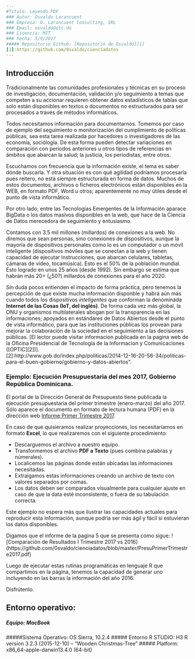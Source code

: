 ```yaml
---
#Titulo: Leyendo PDF
### Autor: Osvaldo Larancuent
### Empresa: O. Larancuent Consulting, SRL
### Email: osvaldo@olc.do
### Licencia: MIT 
### Fecha: 5/9/2017
##### Repositorio Github: [Repositorio de Osvaldo][1]
[1]:https://github.com/0svaldo/cienciadatos
---
```

##  Introducción 

Tradicionalmente las comunidades profesionales y técnicas en su proceso de investigación, documentación, validación y/o seguimiento a temas que competen a su accionar requieren obtener datos estadísticos de tablas que solo están disponibles en textos o documentos no estructurados para ser procesados a través de métodos informáticos.  

Todos necesitamos información para documentarnos.  Tomemos por caso de ejemplo del seguimiento o monitorización del cumplimiento de políticas públicas, sea esta tarea realizada por hacedores o investigadores de las economía, sociólogía.  De esta forma pueden detectar variaciones en comparación con períodos anteriores u otros tipos de referencias en ámbitos que abarcan la salud; la justicia, los periodistas, entre otros.  

Escuchamos con frecuencia que la información existe, el tema es saber dónde buscarla.  Y otra situación es con qué agilidad podríamos procesarla pues reitero, no está siempre estructurada en forma de datos.  Muchos de estos documentos, archivos o ficheros electrónicos están disponibles en la WEB, en formato PDF, Word u otros; aparentemente no muy útiles desde el punto de vista informático.  

Por otro lado, entre las Tecnologías Emergentes de la Información aparace BigData o los datos masivos disponibles en la web, que hace de la Ciencia de Datos merecedora de seguimiento y entusiasmo.  

Contamos con 3.5 mil millones (millardos) de conexiones a la web.  No diremos que sean personas, sino conexiones de dispositivos, aunque la mayoría de dispositivos personales como lo es un computador o un móvil inteligente (dispositivos móviles que se conectan a la web y tienen capacidad de ejecutar instrucciones, que abarcan celulares, tabletas, cámaras de vídeo, tocamúsica).  Esto es el 50% de la población mundial.  Esto logrado en unos 25 años (desde 1992).  Sin embargo se estima que habrán más 20+ (¿50?) millardos de conexiones para el año 2020.

Sin duda pocos entienden el impacto de forma práctica, pero tenemos la percepción de que existe mucha información disponble y habrá aún más cuando todos los dispositivos *inteligentes* que conforman la denominada **Internet de las Cosas (IoT, del inglés)**.  De forma cada vez más global, la ONU y organismos multilaterales abogan por la transparencia en las informaciones; apoyados en estándares de Datos Abiertos desde el punto de vista informático, para que las instituciones públicas los provean para mejorar la colaboración de la sociedad en el seguimiento a las decisiones públicas. [El lector puede visitar informacion publicada en la pagina web de la Oficina Presidencial de Tecnología de la Informacion y Comunicaciones ([OPTIC][2])].  
[2]:http://www.gob.do/index.php/politicas/2014-12-16-20-56-34/politicas-para-el-buen-gobierno/gobierno-y-datos-abiertos".


### Ejemplo: Ejecución Presupuestaria del mes 2017, Gobierno República Dominicana.
El portal de la Dirección General de Presupuesto tiene publicada la ejecución presupuestaria del primer trimestre (enero-marzo) del año 2017.   Sólo aparece el documento en formato de lectura humana (PDF) en la dirección web [Informe Primer Trimestre 2017][3].

   [3]: http://www.digepres.gob.do/wp-content/uploads/2017/04/Informe-primer-trimestre.pdf

En caso de que quisieramos realizar proyecciones, los necesitaríamos en formato **Excel**, lo que realizaremos con el siguiente procedimiento:

* Descarguemos el archivo a nuestro equipo.
* Transformemos el archivo **PDF a Texto** (pues combina palabras y númerales).
* Localicemos las páginas donde están ubicadas las informaciones necesitadas.
* Extraigamos estas informaciones creando un archivo de texto con valores separados por comas.
* Los datos deben ser comparados visualmente para cualquier ajuste en caso de que la data esté inconsistente, o fuera de su tabulación correcta.

Este ejemplo no espera más que ilustrar las capacidades actuales para reproducir esta información, aunque podría ser más ágil y fácil si estuvieran los datos disponibles.

Digamos que el informe de la pagina 5 que se presenta como sigue:
![Comparaci&oacute;n de Resultados I Trimestre 2017 vs 2016]
(https://github.com/0svaldo/cienciadatos/blob/master/PresuPrimerTrimestre2017.pdf)

Luego de ejecutar estas rutinas programáticas en lenguaje R que compartimos en la página, tenemos la capacidad de generar uno incluyendo en las barras la información del año 2016:


Disfrútenlo.

## Entorno operativo: 
##### Equipo: MacBook 
#####Sistema Operativo: OS Sierra, 10.2.4 
##### Entorno R STUDIO: H3 R version 3.2.3 (2015-12-10) -- "Wooden Christmas-Tree" 
##### Platform: x86_64-apple-darwin13.4.0 (64-bit)
